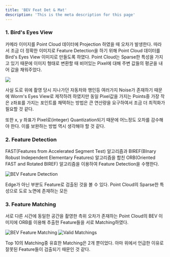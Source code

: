 ```yaml
---
title: 'BEV Feat Det & Mat'
description: 'This is the meta description for this page'
---
```


### 1. Bird's Eyes View
카메라 이미지를 Point Cloud 데이터에 Projection 하였을 때 오차가 발생한다. 따라서 조금 더 정확한 이미지로 Feature Detection을 하기 위해 Point Cloud 데이터를 Bird's Eyes View 이미지로 만들도록 하였다. Point Cloud는 Sparse한 특성을 가지고 있기 때문에 이미지 형태로 변환할 때 비어있는 Pixel에 대해 주변 값들의 평균을 내어 값을 채워주었다. 

![](./assets/bev_feat/00_bev_blank.gif)

사실 도로 위에 촬영 당시 지나가던 자동차와 행인등 여러가지 Noise가 존재하기 때문에 Worm's Eyes View로 제작하려 하였지만 동일 Pixel값을 가지는 Points중 가장 작은 z좌표를 가지는 포인트를 채택하는 방법은 큰 연산량을 요구하여서 조금 더 최적화가 필요할 것 같다.

또한 x, y 좌표가 Pixel로(integer) Quantization되기 때문에 어느정도 오차를 감수해야 한다. 이를 보완하는 방법 역시 생각해야 할 것 같다.

### 2. Feature Detection
FAST(Features from Accelerated Segment Test) 알고리즘과 BIREF(BInary Robust Independent Elementary Features) 알고리즘을 합친 ORB(Oriented FAST and Rotated BIREF) 알고리즘을 이용하여 Feature Detection을 수행한다.

![](./assets/bev_feat/01_feature_detection.jpg "BEV Feature Detection")

Edge가 아닌 부분도 Feature로 검출된 것을 볼 수 있다. Point Cloud의 Sparse한 특성으로 도로 노면에 존재하는 모든 

### 3. Feature Matching
서로 다른 시간에 동일한 공간을 촬영한 측위 오차가 존재하는 Point Cloud의 BEV 이미지에 ORB를 이용해 추출한 Feature들을 서로 Matching하였다. 

![](./assets/bev_feat/02_feature_matching.jpg "BEV Feature Matching")
![](./assets/bev_feat/03_feature_matching_valid.jpg "Valid Matchings")

Top 10의 Matching중 유효한 Matching은 2개 뿐이었다. 아마 위에서 언급한 이유로 잘못된 Feature들이 검출되기 때문인 것 같다.
